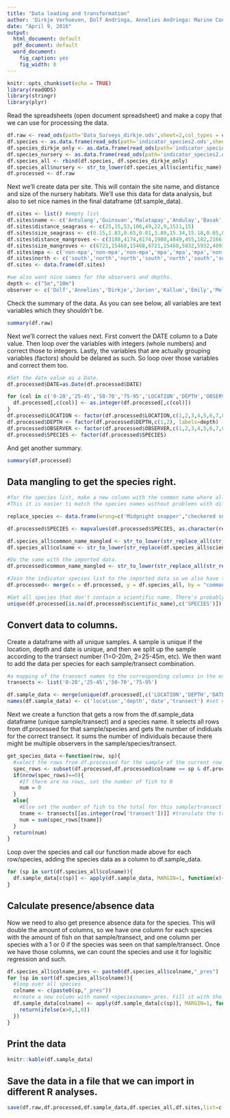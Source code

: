 ---
title: "Data loading and transformation"
author: 'Dirkje Verhoeven, Dolf Andringa, Annelies Andringa: Marine Conservation Philippines'
date: "April 9, 2016"
output:
  html_document: default
  pdf_document: default
  word_document:
    fig_caption: yes
    fig_width: 8
---

```{r setup, include=FALSE}
knitr::opts_chunk$set(echo = TRUE)
library(readODS)
library(stringr)
library(plyr)
```
Read the spreadsheets (open document spreadsheet) and make a copy that we can use for processing the data.
```{r readfile}
df.raw <- read_ods(path='Data_Surveys_dirkje.ods',sheet=2,col_types = c(text,numeric,numeric,numeric,numeric,numeric,numeric,numeric,numeric,date))
df.species <- as.data.frame(read_ods(path='indicator_species2.ods',sheet=1,col_types = c(text,text)))
df.species_dirkje_only <- as.data.frame(read_ods(path='indicator_species2.ods',sheet=2,col_types = c(text,text)))
df.species_nursery <- as.data.frame(read_ods(path='indicator_species2.ods',sheet=3,col_types = c(text,text)))
df.species_all <- rbind(df.species, df.species_dirkje_only)
df.species_all$nursery <- str_to_lower(df.species_all$scientific_name) %in% str_to_lower(df.species_nursery$scientific_name)
df.processed <- df.raw
```

Next we'll create data per site. This will contain the site name, and distance and size of the nursery habitats. We'll use this data for data analysis, but also to set nice names in the final dataframe (df.sample_data).
```{r site_data}
df.sites <- list() #empty list
df.sites$name <- c('Antulang','Guinsuan','Malatapay','Andulay','Basak','Lutoban South','Lutoban Pier','Kookoos Nest','Dauin Poblacion') #add the names
df.sites$distance_seagrass <- c(25,15,53,106,49,22,9,1511,15) 
df.sites$size_seagrass <- c(0.15,1.83,0.65,0.01,3.89,15.34,15.18,0.05,0.13)
df.sites$distance_mangroves <- c(3188,4174,6174,1980,4849,455,182,2166,15336)
df.sites$size_mangroves <- c(6721,15468,15468,6721,15468,5832,5932,40918,15468)
df.sites$mpa <- c('non-mpa','non-mpa','non-mpa','mpa','mpa','mpa','non-mpa','non-mpa','mpa')
df.sites$north <- c('south','north','north','south','north','south','south','south','north')
df.sites <- data.frame(df.sites)

#we also want nice names for the observers and depths.
depth <- c("5m","10m")
observer <- c('Dolf','Annelies','Dirkje','Jorien','Kallum','Emily','Melina','Rosaly','Jess','Jelle','Anna')
```

Check the summary of the data. As you can see below, all variables are text variables which they shouldn't be.
```{r summary_pre_correction}
summary(df.raw)
```

Next we'll correct the values next. First convert the DATE column to a Date value.
Then loop over the variables with integers (whole numbers) and correct those to integers.
Lastly, the variables that are actually grouping variables (factors) should be delared as such. So loop over those variables and correct them too.
```{r correct_values}


#Set the date value as a Date.
df.processed$DATE=as.Date(df.processed$DATE)

for (col in c('0-20','25-45','50-70','75-95','LOCATION','DEPTH','OBSERVER')){
  df.processed[,c(col)] <- as.integer(df.processed[,c(col)])
}
df.processed$LOCATION <- factor(df.processed$LOCATION,c(1,2,3,4,5,6,7,8,9), labels=df.sites$name)
df.processed$DEPTH <- factor(df.processed$DEPTH,c(1,2), labels=depth)
df.processed$OBSERVER <- factor(df.processed$OBSERVER,c(1,2,3,4,5,6,7,8,9,10,11), labels=observer)
df.processed$SPECIES <- factor(df.processed$SPECIES)
```
And get another summary.
```{r summary_post_correction}
summary(df.processed)
```


## Data mangling to get the species right.

```{r species_mangling}

#for the species list, make a new column with the common name where all spaces and - are removed and it is converted to lower case.
#This it is easier ti match the species names without problems with different spelling.

replace_species <- data.frame(wrong=c('Midgnight snapper',"checkered snapper","Diagonal banded sweetlip","linecheecked wrasse","Linedcheecked Wrasse","Sixtripe wrasse","Splendid soldier"), right=c('Midnight snapper','Chequered Snapper',"Diagonal banded sweetlips",'Linedcheeked Wrasse','Linedcheeked Wrasse','Sixstripe Wrasse','Splendid Soldierfish'))

df.processed$SPECIES <- mapvalues(df.processed$SPECIES, as.character(replace_species$wrong), as.character(replace_species$right))

df.species_all$common_name_mangled <- str_to_lower(str_replace_all(str_replace_all(str_replace_all(df.species_all$common_name,' ',''),'-',''),'\'',''))
df.species_all$colname <- str_to_lower(str_replace(df.species_all$scientific_name,' ','_'))

#Do the same with the imported data.
df.processed$common_name_mangled <- str_to_lower(str_replace_all(str_replace_all(str_replace_all(df.processed$SPECIES,' ',''),'-',''),'\'',''))

#Join the indicator species list to the imported data so we also have the scientific name and other info in there.
df.processed<- merge(x = df.processed, y = df.species_all, by = "common_name_mangled", all.x = TRUE)

#Get all species that don't contain a scientific name. There's probably a mis spelling with the common name.
unique(df.processed[is.na(df.processed$scientific_name),c('SPECIES')])

```


## Convert data to columns.
Create a dataframe with all unique samples. A sample is unique if the location, depth and date is unique, and then we split up the sample according to the transect number (1=0-20m, 2=25-45m, etc). We then want to add the data per species for each sample/transect combination.
```{r data_transform_prepare}

#a mapping of the transect names to the corresponding columns in the excel sheet
transects <- list('0-20','25-45','50-70','75-95')

df.sample_data <- merge(unique(df.processed[,c('LOCATION','DEPTH','DATE')]),c(1,2,3,4))
names(df.sample_data) <- c('location','depth','date','transect') #set nice column names
```
Next we create a function that gets a row from the df.sample_data dataframe (unique sample/transect) and a species name.
It selects all rows from df.processed for that sample/species and gets the number of indiduals for the correct transect. 
It sums the number of individuals because there might be multiple observers in the sample/species/transect.

```{r data_transform_function}
get_species_data <-function(row, sp){
  #select the rows from df.processed for the sample of the current row and current species
  spec_rows <- subset(df.processed,df.processed$colname == sp & df.processed$DEPTH == row['depth'] & df.processed$LOCATION == row['location'] & df.processed$DATE == row['date'])
  if(nrow(spec_rows)==0){
    #If there are no rows, set the number of fish to 0
    num = 0
  }
  else{
    #Else set the number of fish to the total for this sample/transect (sum for all observers together)
    tname <- transects[[as.integer(row['transect'])]] #translate the transect number (1,2,3,4) to the correct column name (0-20, etc)
    num = sum(spec_rows[tname])
  }
  return(num)
}
```

Loop over the species and call our function made above for each row/species, adding the species data as a column to df.sample_data.
```{r data_transform_loop}

for (sp in sort(df.species_all$colname)){
  df.sample_data[c(sp)] <- apply(df.sample_data, MARGIN=1, function(x){get_species_data(x,sp)})
}

```
## Calculate presence/absence data
Now we need to also get presence absence data for the species. This will double the amount of columns, so we have one column for each species with the amount of fish on that sample/transect, and one column per species with a 1 or 0 if the species was seen on that sample/transect. Once we have those columns, we can count the species and use it for logisitic regression and such.

```{r presence_absence_calculation}
df.species_all$colname_pres <- paste0(df.species_all$colname,"_pres")
for (sp in sort(df.species_all$colname)){
  #loop over all species
  colname <- c(paste0(sp,"_pres"))
  #create a new column with named <speciesname>_pres. Fill it with the values from df.sample_data[<speciesname>] by testing if the value for that column is >0 or not. If it is, fill in a 1, else a 0.
  df.sample_data[colname] <- apply(df.sample_data[c(sp)], MARGIN=1, function(x){
    return(ifelse(x>0,1,0))
  })
}
```

## Print the data
```{r display_data, message=FALSE, echo=FALSE, eval=TRUE}
knitr::kable(df.sample_data)
```

## Save the data in a file that we can import in different R analyses.
```{r save}
save(df.raw,df.processed,df.sample_data,df.species_all,df.sites,list=c("df.raw","df.processed","df.sample_data","df.species_all","df.sites"), file="data.RDa")
```
